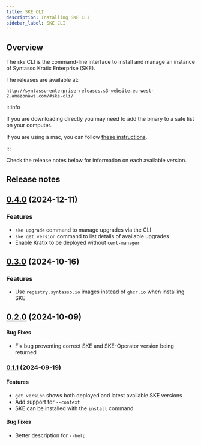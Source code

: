 ```yaml
---
title: SKE CLI
description: Installing SKE CLI
sidebar_label: SKE CLI
---
```


## Overview

The `ske` CLI is the command-line interface to install and manage an instance of
Syntasso Kratix Enterprise (SKE).

The releases are available at:

```
http://syntasso-enterprise-releases.s3-website.eu-west-2.amazonaws.com/#ske-cli/
```

:::info

If you are downloading directly you may need to add the binary to a safe list on your
computer.

If you are using a mac, you can follow
[these instructions](https://support.apple.com/en-gb/guide/mac-help/mchleab3a043/mac).

:::

Check the release notes below for information on each available version.

## Release notes

## [0.4.0](http://syntasso-enterprise-releases.s3-website.eu-west-2.amazonaws.com/#ske-cli/v0.4.0/) (2024-12-11)

### Features

* `ske upgrade` command to manage upgrades via the CLI
* `ske get version` command to list details of available upgrades
* Enable Kratix to be deployed without `cert-manager`

## [0.3.0](http://syntasso-enterprise-releases.s3-website.eu-west-2.amazonaws.com/#ske-cli/v0.3.0/) (2024-10-16)

### Features

* Use `registry.syntasso.io` images instead of `ghcr.io` when installing SKE

## [0.2.0](http://syntasso-enterprise-releases.s3-website.eu-west-2.amazonaws.com/#ske-cli/v0.2.0/) (2024-10-09)

#### Bug Fixes

* Fix bug preventing correct SKE and SKE-Operator version being returned

### [0.1.1](http://syntasso-enterprise-releases.s3-website.eu-west-2.amazonaws.com/#ske-cli/v0.1.1/) (2024-09-19)

#### Features

* `get version` shows both deployed and latest available SKE versions
* Add support for `--context`
* SKE can be installed with the `install` command


#### Bug Fixes

* Better description for `--help`
